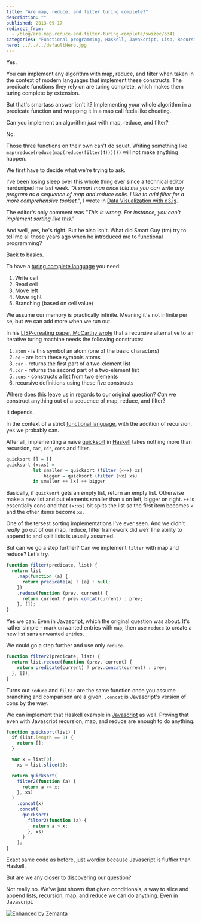 ```yaml
---
title: "Are map, reduce, and filter turing complete?"
description: ""
published: 2013-09-17
redirect_from:
  - /blog/are-map-reduce-and-filter-turing-complete/swizec/6341
categories: "Functional programming, Haskell, JavaScript, Lisp, Recursion, Turing completeness, Uncategorized"
hero: ../../../defaultHero.jpg
---
```


Yes.

You can implement any algorithm with map, reduce, and filter when taken in the context of modern languages that implement these constructs. The predicate functions they rely on are turing complete, which makes them turing complete by extension.

But that's smartass answer isn't it? Implementing your whole algorithm in a predicate function and wrapping it in a map call feels like cheating.

Can you implement an algorithm _just_ with map, reduce, and filter?

No.

Those three functions on their own can't do squat. Writing something like `map(reduce(reduce(map(reduce(filter(4))))))` will not make anything happen.

We first have to decide what we're trying to ask.

I've been losing sleep over this whole thing ever since a technical editor nerdsniped me last week. _"A smart man once told me you can write any program as a sequence of map and reduce calls. I like to add filter for a more comprehensive toolset."_, I wrote in [Data Visualization with d3.js](http://www.packtpub.com/data-visualization-with-d3js/book).

The editor's only comment was _"This is wrong. For instance, you can't implement sorting like this."_

And well, yes, he's right. But he also isn't. What did Smart Guy (tm) try to tell me all those years ago when he introduced me to functional programming?

Back to basics.

To have a [turing complete language](http://en.wikipedia.org/wiki/Turing_completeness "Turing completeness") you need:

1.  Write cell
2.  Read cell
3.  Move left
4.  Move right
5.  Branching (based on cell value)

We assume our memory is practically infinite. Meaning it's not infinite per se, but we can add more when we run out.

In his [LISP-creating paper, McCarthy wrote](http://swizec.com/blog/the-birth-of-lisp-a-summary-of-john-mccarthys-original-paper/swizec/5075) that a recursive alternative to an iterative turing machine needs the following constructs:

1.  `atom` - is this symbol an atom (one of the basic characters)
2.  `eq` - are both these symbols atoms
3.  `car` - returns the first part of a two-element list
4.  `cdr` - returns the second part of a two-element list
5.  `cons` - constructs a list from two elements
6.  recursive definitions using these five constructs

Where does this leave us in regards to our original question? _Can_ we construct anything out of a sequence of map, reduce, and filter?

It depends.

In the context of a strict [functional language](http://en.wikipedia.org/wiki/Functional_programming "Functional programming"), with the addition of recursion, yes we probably can.

After all, implementing a naive [quicksort](http://en.wikipedia.org/wiki/Quicksort "Quicksort") in [Haskell](http://haskell.org "Haskell (programming language)") takes nothing more than recursion, `car`, `cdr`, `cons` and filter.

```haskell
quicksort [] = []
quicksort (x:xs) =
          let smaller = quicksort (filter (<=x) xs)
              bigger = quicksort (filter (>x) xs)
          in smaller ++ [x] ++ bigger
```

Basically, if `quicksort` gets an empty list, return an empty list. Otherwise make a new list and put elements smaller than `x` on left, bigger on right. `++` is essentially cons and that `(x:xs)` bit splits the list so the first item becomes `x` and the other items become `xs`.

One of the tersest sorting implementations I've ever seen. And we didn't _really_ go out of our map, reduce, filter framework did we? The ability to append to and split lists is usually assumed.

But can we go a step further? Can we implement `filter` with map and reduce? Let's try.

```javascript
function filter(predicate, list) {
  return list
    .map(function (a) {
      return predicate(a) ? [a] : null;
    })
    .reduce(function (prev, current) {
      return current ? prev.concat(current) : prev;
    }, []);
}
```

Yes we can. Even in Javascript, which the original question was about. It's rather simple - mark unwanted entries with `map`, then use `reduce` to create a new list sans unwanted entries.

We could go a step further and use only `reduce`.

```javascript
function filter2(predicate, list) {
  return list.reduce(function (prev, current) {
    return predicate(current) ? prev.concat(current) : prev;
  }, []);
}
```

Turns out `reduce` and `filter` are the same function once you assume branching and comparison are a given. `.concat` is Javascript's version of cons by the way.

We can implement that Haskell example in [Javascript](http://en.wikipedia.org/wiki/JavaScript "JavaScript") as well. Proving that even with Javascript recursion, map, and reduce are enough to do anything.

```javascript
function quicksort(list) {
  if (list.length == 0) {
    return [];
  }

  var x = list[0],
    xs = list.slice(1);

  return quicksort(
    filter2(function (a) {
      return a <= x;
    }, xs)
  )
    .concat(x)
    .concat(
      quicksort(
        filter2(function (a) {
          return a > x;
        }, xs)
      )
    );
}
```

Exact same code as before, just wordier because Javascript is fluffier than Haskell.

But are we any closer to discovering our question?

Not really no. We've just shown that given conditionals, a way to slice and append lists, recursion, map, and reduce we can do anything. Even in Javascript.

[![Enhanced by Zemanta](http://img.zemanta.com/zemified_e.png?x-id=5af887dc-447d-4f5a-98dc-08047cfee16f)](http://www.zemanta.com/?px "Enhanced by Zemanta")
